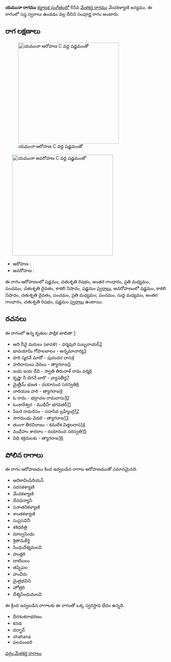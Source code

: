 {{Infobox ragam
	| name          	= యమునా
	| synonym	    	= 
	| mela          	= 
	| chakra        	= 
	| janaka        	= 
	| type          	= సంపూర్ణ
	| arohanam      	= {{svaraC|S|R2|G3|M2|P|D2|N3|S'}} 
	| avarohanam    	= {{svaraC|S'|N3|D2|P|M2|P|M1|G3|R2|S}}
	| jeeva         	=
	| chhaya        	=
	| nyasa         	=
	| vishesha      	= 
	| equivalent  		= 
}}
{{కర్ణాటక సంగీత రాగాలు}}
'''యమునా రాగము''' [[కర్ణాటక సంగీతం]]లో 65వ [[మేళకర్త రాగము]] మేచకళ్యాణి జన్యము.  ఈ రాగంలో సప్త స్వరాలు ఉండడం వల్ల దీనిని సంపూర్ణ రాగం అంటారు.


==రాగ లక్షణాలు==
[[Image:yamuna_ar_kb2wiki.png|thumb|right|316px|''యమునా'' ఆరోహణ C వద్ద షడ్జమంతో]]
	[[Image:yamuna_av_kb2wiki.png|thumb|right|316px|''యమునా'' అవరోహణ C వద్ద షడ్జమంతో]]

* ఆరోహణ : {{svaraC|S|R2|G3|M2|P|D2|N3|S'}} 
* అవరోహణ : {{svaraC|S'|N3|D2|P|M2|P|M1|G3|R2|S}}

ఈ రాగం ఆరోహణంలో షడ్జమం, చతుశృతి రిషభం, అంతర గాంధారం, ప్రతి మధ్యమం, పంచమం, చతుశృతి దైవతం, కాకలి  నిషాదం, షడ్జమం [[స్వరాలు]], అవరోహణంలో షడ్జమం, కాకలి  నిషాదం, చతుశృతి దైవతం, పంచమం, ప్రతి మధ్యమం, పంచమం, సుద్ద మధ్యమం, అంతర గాంధారం, చతుశృతి రిషభం, షడ్జమం [[స్వరాలు]] ఉంటాయి.

==రచనలు==
ఈ రాగంలో ఉన్న కృతుల పాక్షిక జాబితా [https://github.com/ssrihari/ragavardhini/blob/master/ragas/kritis.psv]
* ఆది నీవై మరులు (జావళి) - ధర్మపురి సుబ్బరాయర్[http://www.karnatik.com/c1241.shtml]
* భావయామి గోపాలబాలం - అన్నమాచార్య[http://www.karnatik.com/c1602.shtml]
* హరి స్మరనే  మాదో - పురందర దాస[http://www.karnatik.com/c2445.shtml]
* హరిదాసులు వెదలు - త్యాగరాజ[http://www.karnatik.com/c2344.shtml]
* జయ జయ దేవి - స్వాతి తిరునాళ్ రామ వర్మ[http://www.karnatik.com/c1368.shtml]
* కృష్ణా నీ బెగనే  బారొ - వ్యాసతీర్థ[http://www.karnatik.com/c1298.shtml]
* మైత్రీమ్ భజత - దయానంద సరస్వతి[http://www.karnatik.com/c1438.shtml]
* నారయణ హరి - త్యాగరాజ[http://www.karnatik.com/c2590.shtml]
* ఓ రామ - భద్రాచల రామదాసు[http://www.karnatik.com/c2487.shtml]
* ఓంకారేశ్వర - ముథీహ్ భగవతర్[http://www.karnatik.com/c2123.shtml]
* పిబరె రామరసం - సదాసివ  బ్రహ్మేంద్ర[http://www.karnatik.com/c2975.shtml]
* సాగరుండు వెడలె - త్యాగరాజ[http://www.karnatik.com/c2796.shtml]
* తుంగా తీరవిరాజం - కమలేశ విత్తలదాస[http://www.karnatik.com/c1245.shtml]
* వందేహం శారదాం - దయానంద సరస్వతి[http://www.karnatik.com/c1707.shtml]
* విధి శక్రదులకు - త్యాగరాజ[http://www.karnatik.com/c2932.shtml]




==పోలిన రాగాలు==
ఈ రాగం ఆరోహణము కింద ఇవ్వబడిన రాగాల ఆరోహణముతో సమానమైనది.
* ఆదికావింపిరియన్
* సరసకళ్యాణి
* మేచకళ్యాణి
* దేవధన్యాసి
* సనాతనికళ్యాణి
* శాంతకళ్యాణి
* సుప్రసవినీ
* శశిధరిత్రి
* మాల్వసింధు
* శ్రితానుకీర్తి
*  సింధుదేశ్యమలవి
* హుత్తరి
* దాటిబలం
*  తష్పిపల
* హంవీరు
* మైత్రభవిని
* హోత్రరి
* దేశ్యసింధుమలవి

ఈ క్రింద ఇవ్వబడిన రాగాలకు ఈ రాగంతో ఒక్క స్వరస్థాన భేదం ఉన్నది.
* ధీరశంకరాభరణం
* కనడ
* దర్బార్
* shahana
* ఫలమంజరి



[[వర్గం:మేళకర్త రాగాలు]]